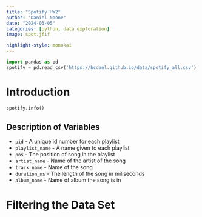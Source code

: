 ```yaml
---
title: "Spotify HW2"
author: "Daniel Noone"
date: "2024-03-05"
categories: [python, data exploration]
image: spot.jfif

highlight-style: monokai
---
```


```python
import pandas as pd
spotify = pd.read_csv('https://bcdanl.github.io/data/spotify_all.csv')
```

# Introduction

```python
spotify.info()
```

## Description of Variables

  * `pid` - A unique id number for each playlist
  * `playlist_name` - A name given to each playlist
  * `pos` - The position of song in the playlist
  * `artist_name` - Name of the artist of the song
  * `track_name` - Name of the song
  * `duration_ms` - The length of the song in miliseconds
  * `album_name` - Name of album the song is in

# Filtering the Data Set
```python

```


